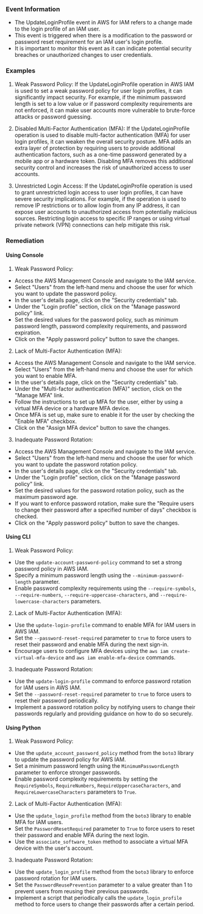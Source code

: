 
### Event Information

- The UpdateLoginProfile event in AWS for IAM refers to a change made to the login profile of an IAM user.
- This event is triggered when there is a modification to the password or password reset requirement for an IAM user's login profile.
- It is important to monitor this event as it can indicate potential security breaches or unauthorized changes to user credentials.


### Examples

1. Weak Password Policy: If the UpdateLoginProfile operation in AWS IAM is used to set a weak password policy for user login profiles, it can significantly impact security. For example, if the minimum password length is set to a low value or if password complexity requirements are not enforced, it can make user accounts more vulnerable to brute-force attacks or password guessing.

2. Disabled Multi-Factor Authentication (MFA): If the UpdateLoginProfile operation is used to disable multi-factor authentication (MFA) for user login profiles, it can weaken the overall security posture. MFA adds an extra layer of protection by requiring users to provide additional authentication factors, such as a one-time password generated by a mobile app or a hardware token. Disabling MFA removes this additional security control and increases the risk of unauthorized access to user accounts.

3. Unrestricted Login Access: If the UpdateLoginProfile operation is used to grant unrestricted login access to user login profiles, it can have severe security implications. For example, if the operation is used to remove IP restrictions or to allow login from any IP address, it can expose user accounts to unauthorized access from potentially malicious sources. Restricting login access to specific IP ranges or using virtual private network (VPN) connections can help mitigate this risk.

### Remediation

#### Using Console

1. Weak Password Policy:
- Access the AWS Management Console and navigate to the IAM service.
- Select "Users" from the left-hand menu and choose the user for which you want to update the password policy.
- In the user's details page, click on the "Security credentials" tab.
- Under the "Login profile" section, click on the "Manage password policy" link.
- Set the desired values for the password policy, such as minimum password length, password complexity requirements, and password expiration.
- Click on the "Apply password policy" button to save the changes.

2. Lack of Multi-Factor Authentication (MFA):
- Access the AWS Management Console and navigate to the IAM service.
- Select "Users" from the left-hand menu and choose the user for which you want to enable MFA.
- In the user's details page, click on the "Security credentials" tab.
- Under the "Multi-factor authentication (MFA)" section, click on the "Manage MFA" link.
- Follow the instructions to set up MFA for the user, either by using a virtual MFA device or a hardware MFA device.
- Once MFA is set up, make sure to enable it for the user by checking the "Enable MFA" checkbox.
- Click on the "Assign MFA device" button to save the changes.

3. Inadequate Password Rotation:
- Access the AWS Management Console and navigate to the IAM service.
- Select "Users" from the left-hand menu and choose the user for which you want to update the password rotation policy.
- In the user's details page, click on the "Security credentials" tab.
- Under the "Login profile" section, click on the "Manage password policy" link.
- Set the desired values for the password rotation policy, such as the maximum password age.
- If you want to enforce password rotation, make sure the "Require users to change their password after a specified number of days" checkbox is checked.
- Click on the "Apply password policy" button to save the changes.

#### Using CLI

1. Weak Password Policy:
- Use the `update-account-password-policy` command to set a strong password policy in AWS IAM.
- Specify a minimum password length using the `--minimum-password-length` parameter.
- Enable password complexity requirements using the `--require-symbols`, `--require-numbers`, `--require-uppercase-characters`, and `--require-lowercase-characters` parameters.

2. Lack of Multi-Factor Authentication (MFA):
- Use the `update-login-profile` command to enable MFA for IAM users in AWS IAM.
- Set the `--password-reset-required` parameter to `true` to force users to reset their password and enable MFA during the next sign-in.
- Encourage users to configure MFA devices using the `aws iam create-virtual-mfa-device` and `aws iam enable-mfa-device` commands.

3. Inadequate Password Rotation:
- Use the `update-login-profile` command to enforce password rotation for IAM users in AWS IAM.
- Set the `--password-reset-required` parameter to `true` to force users to reset their password periodically.
- Implement a password rotation policy by notifying users to change their passwords regularly and providing guidance on how to do so securely.

#### Using Python

1. Weak Password Policy:
- Use the `update_account_password_policy` method from the `boto3` library to update the password policy for AWS IAM.
- Set a minimum password length using the `MinimumPasswordLength` parameter to enforce stronger passwords.
- Enable password complexity requirements by setting the `RequireSymbols`, `RequireNumbers`, `RequireUppercaseCharacters`, and `RequireLowercaseCharacters` parameters to `True`.

2. Lack of Multi-Factor Authentication (MFA):
- Use the `update_login_profile` method from the `boto3` library to enable MFA for IAM users.
- Set the `PasswordResetRequired` parameter to `True` to force users to reset their password and enable MFA during the next login.
- Use the `associate_software_token` method to associate a virtual MFA device with the user's account.

3. Inadequate Password Rotation:
- Use the `update_login_profile` method from the `boto3` library to enforce password rotation for IAM users.
- Set the `PasswordReusePrevention` parameter to a value greater than 1 to prevent users from reusing their previous passwords.
- Implement a script that periodically calls the `update_login_profile` method to force users to change their passwords after a certain period.

